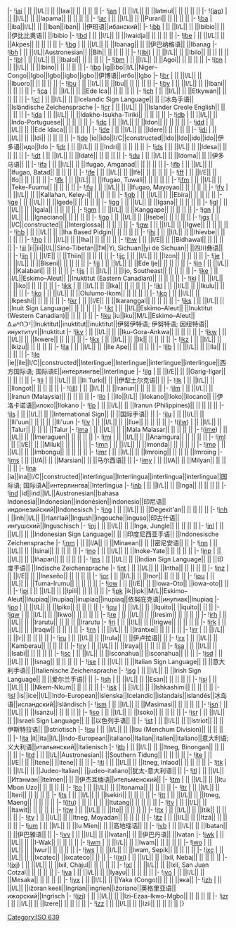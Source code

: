 {{ISO 639-3 header|I}}
|-
![[ISO_639:iai|iai]] {{anchor|iai}}
| || ||I/L|| || ||Iaai|| || || || ||
|-
![[ISO_639:ian|ian]] {{anchor|ian}}
| || ||I/L|| || ||Iatmul|| || || || ||
|-
!([[ISO_639:iap|iap]]) {{anchor|iap}}
| || ||I/L|| || ||Iapama|| || || || ||
|-
![[ISO_639:iar|iar]] {{anchor|iar}}
| || ||I/L|| || ||Purari|| || || || ||
|-
![[ISO_639:iba|iba]] {{anchor|iba}}
| ||iba||I/L|| || ||Iban||iban|| ||伊班语||ибанский||
|-
![[ISO_639:ibb|ibb]] {{anchor|ibb}}
| || ||I/L|| || ||Ibibio|| || ||伊比比奥语|| ||Ibibio
|-
![[ISO_639:ibd|ibd]] {{anchor|ibd}}
| || ||I/L|| || ||Iwaidja|| || || || ||
|-
![[ISO_639:ibe|ibe]] {{anchor|ibe}}
| || ||I/L|| || ||Akpes|| || || || ||
|-
![[ISO_639:ibg|ibg]] {{anchor|ibg}}
| || ||I/L|| || ||Ibanag|| || ||伊巴纳格语|| ||Ibanag
|-
![[ISO_639:ibh|ibh]] {{anchor|ibh}}
| || ||I/L||Austronesian|| ||Bih|| || || || ||
|-
!([[ISO_639:ibi|ibi]]) {{anchor|ibi}}
| || ||I/L|| || ||Ibilo|| || || || ||
|-
![[ISO_639:ibl|ibl]] {{anchor|ibl}}
| || ||I/L|| || ||Ibaloi|| || || || ||
|-
![[ISO_639:ibm|ibm]] {{anchor|ibm}}
| || ||I/L|| || ||Agoi|| || || || ||
|-
![[ISO_639:ibn|ibn]] {{anchor|ibn}}
| || ||I/L|| || ||Ibino|| || || || ||
|-
![[ISO_639:ibo|ibo]] {{anchor|ibo}}
|ig||ibo||I/L||Niger–Congo||Igbo||Igbo||igbo||igbo||伊博语||игбо||Igbo
|-
![[ISO_639:ibr|ibr]] {{anchor|ibr}}
| || ||I/L|| || ||Ibuoro|| || || || ||
|-
![[ISO_639:ibu|ibu]] {{anchor|ibu}}
| || ||I/L|| || ||Ibu|| || || || ||
|-
![[ISO_639:iby|iby]] {{anchor|iby}}
| || ||I/L|| || ||Ibani|| || || || ||
|-
![[ISO_639:ica|ica]] {{anchor|ica}}
| || ||I/L|| || ||Ede Ica|| || || || ||
|-
![[ISO_639:ich|ich]] {{anchor|ich}}
| || ||I/L|| || ||Etkywan|| || || || ||
|-
![[ISO_639:icl|icl]] {{anchor|icl}}
| || ||I/L|| || ||Icelandic Sign Language|| || ||冰岛手语|| ||Isländische Zeichensprache
|-
![[ISO_639:icr|icr]] {{anchor|icr}}
| || ||I/L|| || ||Islander Creole English|| || || || ||
|-
![[ISO_639:ida|ida]] {{anchor|ida}}
| || ||I/L|| || ||Idakho-Isukha-Tiriki|| || || || ||
|-
![[ISO_639:idb|idb]] {{anchor|idb}}
| || ||I/L|| || ||Indo-Portuguese|| || || || ||
|-
![[ISO_639:idc|idc]] {{anchor|idc}}
| || ||I/L|| || ||Idon|| || || || ||
|-
![[ISO_639:idd|idd]] {{anchor|idd}}
| || ||I/L|| || ||Ede Idaca|| || || || ||
|-
![[ISO_639:ide|ide]] {{anchor|ide}}
| || ||I/L|| || ||Idere|| || || || ||
|-
![[ISO_639:idi|idi]] {{anchor|idi}}
| || ||I/L|| || ||Idi|| || || || ||
|-{{ISO 639-3 style|I|C}}
![[ISO_639:ido|ido]] {{anchor|ido}}
|io||ido||I/C||constructed||Ido||Ido||ido||ido||伊多语||идо||Ido
|-
![[ISO_639:idr|idr]] {{anchor|idr}}
| || ||I/L|| || ||Indri|| || || || ||
|-
![[ISO_639:ids|ids]] {{anchor|ids}}
| || ||I/L|| || ||Idesa|| || || || ||
|-
![[ISO_639:idt|idt]] {{anchor|idt}}
| || ||I/L|| || ||Idaté|| || || || ||
|-
![[ISO_639:idu|idu]] {{anchor|idu}}
| || ||I/L|| || ||Idoma|| || ||伊多马语|| ||
|-
![[ISO_639:ifa|ifa]] {{anchor|ifa}}
| || ||I/L|| || ||Ifugao, Amganad|| || || || ||
|-
![[ISO_639:ifb|ifb]] {{anchor|ifb}}
| || ||I/L|| || ||Ifugao, Batad|| || || || ||
|-
![[ISO_639:ife|ife]] {{anchor|ife}}
| || ||I/L|| || ||Ifè|| || || || ||
|-{{ISO 639-3 style|I|E}}
![[ISO_639:iff|iff]] {{anchor|iff}}
| || ||I/E|| || ||Ifo|| || || || ||
|-
![[ISO_639:ifk|ifk]] {{anchor|ifk}}
| || ||I/L|| || ||Ifugao, Tuwali|| || || || ||
|-
![[ISO_639:ifm|ifm]] {{anchor|ifm}}
| || ||I/L|| || ||Teke-Fuumu|| || || || ||
|-
![[ISO_639:ifu|ifu]] {{anchor|ifu}}
| || ||I/L|| || ||Ifugao, Mayoyao|| || || || ||
|-
![[ISO_639:ify|ify]] {{anchor|ify}}
| || ||I/L|| || ||Kallahan, Keley-I|| || || || ||
|-
![[ISO_639:igb|igb]] {{anchor|igb}}
| || ||I/L|| || ||Ebira|| || || || ||
|-
![[ISO_639:ige|ige]] {{anchor|ige}}
| || ||I/L|| || ||Igede|| || || || ||
|-
![[ISO_639:igg|igg]] {{anchor|igg}}
| || ||I/L|| || ||Igana|| || || || ||
|-
![[ISO_639:igl|igl]] {{anchor|igl}}
| || ||I/L|| || ||Igala|| || || || ||
|-
![[ISO_639:igm|igm]] {{anchor|igm}}
| || ||I/L|| || ||Kanggape|| || || || ||
|-
![[ISO_639:ign|ign]] {{anchor|ign}}
| || ||I/L|| || ||Ignaciano|| || || || ||
|-
![[ISO_639:igo|igo]] {{anchor|igo}}
| || ||I/L|| || ||Isebe|| || || || ||
|-{{ISO 639-3 style|I|C}}
![[ISO_639:igs|igs]] {{anchor|igs}}
| || ||I/C||constructed|| ||Interglossa|| || || || ||
|-
![[ISO_639:igw|igw]] {{anchor|igw}}
| || ||I/L|| || ||Igwe|| || || || ||
|-
![[ISO_639:ihb|ihb]] {{anchor|ihb}}
| || ||I/L|| || ||Iha Based Pidgin|| || || || ||
|-
![[ISO_639:ihi|ihi]] {{anchor|ihi}}
| || ||I/L|| || ||Ihievbe|| || || || ||
|-
![[ISO_639:ihp|ihp]] {{anchor|ihp}}
| || ||I/L|| || ||Iha|| || || || ||
|-{{ISO 639-3 style|I|E}}
![[ISO_639:ihw|ihw]] {{anchor|ihw}}
| || ||I/E|| || ||Bidhawal|| || || || ||
|-
![[ISO_639:iii|iii]] {{anchor|iii}}
|ii||iii||I/L||Sino-Tibetan||ꆇꉙ||Yi, Sichuan||yi de Sichuan|| ||四川彝语|| ||
|-{{ISO 639-3 style|I|E}}
![[ISO_639:iin|iin]] {{anchor|iin}}
| || ||I/E|| || ||Thiin|| || || || ||
|-
![[ISO_639:ijc|ijc]] {{anchor|ijc}}
| || ||I/L|| || ||Izon|| || || || ||
|-
![[ISO_639:ije|ije]] {{anchor|ije}}
| || ||I/L|| || ||Biseni|| || || || ||
|-
![[ISO_639:ijj|ijj]] {{anchor|ijj}}
| || ||I/L|| || ||Ede Ije|| || || || ||
|-
![[ISO_639:ijn|ijn]] {{anchor|ijn}}
| || ||I/L|| || ||Kalabari|| || || || ||
|-
![[ISO_639:ijs|ijs]] {{anchor|ijs}}
| || ||I/L|| || ||Ijo, Southeast|| || || || ||
|-
![[ISO_639:ike|ike]] {{anchor|ike}}
| || ||I/L||Eskimo–Aleut|| ||Inuktitut (Eastern Canadian)|| || || || ||
|-
![[ISO_639:iki|iki]] {{anchor|iki}}
| || ||I/L|| || ||Iko|| || || || ||
|-
![[ISO_639:ikk|ikk]] {{anchor|ikk}}
| || ||I/L|| || ||Ika|| || || || ||
|-
![[ISO_639:ikl|ikl]] {{anchor|ikl}}
| || ||I/L|| || ||Ikulu|| || || || ||
|-
![[ISO_639:iko|iko]] {{anchor|iko}}
| || ||I/L|| || ||Olulumo-Ikom|| || || || ||
|-
![[ISO_639:ikp|ikp]] {{anchor|ikp}}
| || ||I/L|| || ||Ikpeshi|| || || || ||
|-{{ISO 639-3 style|I|E}}
![[ISO_639:ikr|ikr]] {{anchor|ikr}}
| || ||I/E|| || ||Ikaranggal|| || || || ||
|-
![[ISO_639:iks|iks]] {{anchor|iks}}
| || ||I/L|| || ||Inuit Sign Language|| || || || ||
|-
![[ISO_639:ikt|ikt]] {{anchor|ikt}}
| || ||I/L||Eskimo–Aleut|| ||Inuktitut (Western Canadian)|| || || || ||
|-{{ISO 639-3 style|M|L}}
![[ISO_639:iku|iku]] {{anchor|iku}}
|iu||iku||M/L||Eskimo–Aleut||ᐃᓄᒃᑎᑐᑦ||Inuktitut||inuktitut||inuktitut||伊努伊特语; 伊努特语; 因纽特语||инуктитут||Inuktitut
|-
![[ISO_639:ikv|ikv]] {{anchor|ikv}}
| || ||I/L|| || ||Iku-Gora-Ankwa|| || || || ||
|-
![[ISO_639:ikw|ikw]] {{anchor|ikw}}
| || ||I/L|| || ||Ikwere|| || || || ||
|-
![[ISO_639:ikx|ikx]] {{anchor|ikx}}
| || ||I/L|| || ||Ik|| || || || ||
|-
![[ISO_639:ikz|ikz]] {{anchor|ikz}}
| || ||I/L|| || ||Ikizu|| || || || ||
|-
![[ISO_639:ila|ila]] {{anchor|ila}}
| || ||I/L|| || ||Ile Ape|| || || || ||
|-
![[ISO_639:ilb|ilb]] {{anchor|ilb}}
| || ||I/L|| || ||Ila|| || || || ||
|-{{ISO 639-3 style|I|C}}
![[ISO_639:ile|ile]] {{anchor|ile}}
|ie||ile||I/C||constructed||Interlingue||Interlingue||interlingue||interlingue||西方国际语; 国际语E||интерлингве||Interlingue
|-{{ISO 639-3 style|I|E}}
![[ISO_639:ilg|ilg]] {{anchor|ilg}}
| || ||I/E|| || ||Garig-Ilgar|| || || || ||
|-
![[ISO_639:ili|ili]] {{anchor|ili}}
| || ||I/L|| || ||Ili Turki|| || ||伊犁土尔克语|| ||
|-
![[ISO_639:ilk|ilk]] {{anchor|ilk}}
| || ||I/L|| || ||Ilongot|| || || || ||
|-
!([[ISO_639:ill|ill]]) {{anchor|ill}}
| || ||I/L|| || ||Iranun|| || || || ||
|-
![[ISO_639:ilm|ilm]] {{anchor|ilm}}
| || ||I/L|| || ||Iranun (Malaysia)|| || || || ||
|-
![[ISO_639:ilo|ilo]] {{anchor|ilo}}
| ||ilo||I/L|| ||ilokano||Iloko||ilocano|| ||伊洛卡诺语||илоко||Ilokano
|-
![[ISO_639:ilp|ilp]] {{anchor|ilp}}
| || ||I/L|| || ||Iranun (Philippines)|| || || || ||
|-
![[ISO_639:ils|ils]] {{anchor|ils}}
| || ||I/L|| || ||International Sign|| || ||国际手语|| ||
|-
![[ISO_639:ilu|ilu]] {{anchor|ilu}}
| || ||I/L|| || ||Ili'uun|| || || || ||Ili'uun
|-
![[ISO_639:ilv|ilv]] {{anchor|ilv}}
| || ||I/L|| || ||Ilue|| || || || ||
|-
!([[ISO_639:ilw|ilw]]) {{anchor|ilw}}
| || ||I/L|| || ||Talur|| || || || ||Talur
|-
![[ISO_639:ima|ima]] {{anchor|ima}}
| || ||I/L|| || ||Mala Malasar|| || || || ||
|-
!([[ISO_639:ime|ime]]) {{anchor|ime}}
| || ||I/L|| || ||Imeraguen|| || || || ||
|-
![[ISO_639:imi|imi]] {{anchor|imi}}
| || ||I/L|| || ||Anamgura|| || || || ||
|-{{ISO 639-3 style|I|E}}
![[ISO_639:iml|iml]] {{anchor|iml}}
| || ||I/E|| || ||Miluk|| || || || ||
|-
![[ISO_639:imn|imn]] {{anchor|imn}}
| || ||I/L|| || ||Imonda|| || || || ||
|-
![[ISO_639:imo|imo]] {{anchor|imo}}
| || ||I/L|| || ||Imbongu|| || || || ||
|-
![[ISO_639:imr|imr]] {{anchor|imr}}
| || ||I/L|| || ||Imroing|| || || || ||Imroing
|-{{ISO 639-3 style|I|A}}
![[ISO_639:ims|ims]] {{anchor|ims}}
| || ||I/A|| || ||Marsian|| || ||马尔西语|| ||
|-{{ISO 639-3 style|I|A}}
![[ISO_639:imy|imy]] {{anchor|imy}}
| || ||I/A|| || ||Milyan|| || || || ||
|-{{ISO 639-3 style|I|C}}
![[ISO_639:ina|ina]] {{anchor|ina}}
|ia||ina||I/C||constructed||interlingua||Interlingua||interlingua||interlingua||国际语; 国际语A||интерлингва||Interlingua
|-
![[ISO_639:inb|inb]] {{anchor|inb}}
| || ||I/L|| || ||Inga|| || || || ||
|-
![[ISO_639:ind|ind]] {{anchor|ind}}
|id||ind||I/L||Austronesian||bahasa Indonesia||Indonesian||indonésien||indonesio||印尼语||индонезийский||Indonesisch
|-
![[ISO_639:ing|ing]] {{anchor|ing}}
| || ||I/L|| || ||Degexit'an|| || || || ||
|-
![[ISO_639:inh|inh]] {{anchor|inh}}
| ||inh||I/L|| ||гӀалгӀай||Ingush||ingouche||inguso||印古什语||ингушский||Inguschisch
|-
![[ISO_639:inj|inj]] {{anchor|inj}}
| || ||I/L|| || ||Inga, Jungle|| || || || ||
|-
![[ISO_639:inl|inl]] {{anchor|inl}}
| || ||I/L|| || ||Indonesian Sign Language|| || ||印度尼西亚手语|| ||Indonesische Zeichensprache
|-{{ISO 639-3 style|I|A}}
![[ISO_639:inm|inm]] {{anchor|inm}}
| || ||I/A|| || ||Minaean|| || ||密尼安语|| ||
|-
![[ISO_639:inn|inn]] {{anchor|inn}}
| || ||I/L|| || ||Isinai|| || || || ||
|-
![[ISO_639:ino|ino]] {{anchor|ino}}
| || ||I/L|| || ||Inoke-Yate|| || || || ||
|-
![[ISO_639:inp|inp]] {{anchor|inp}}
| || ||I/L|| || ||Iñapari|| || || || ||
|-
![[ISO_639:ins|ins]] {{anchor|ins}}
| || ||I/L|| || ||Indian Sign Language|| || ||印度手语|| ||Indische Zeichensprache
|-
![[ISO_639:int|int]] {{anchor|int}}
| || ||I/L|| || ||Intha|| || || || ||
|-{{ISO 639-3 style|I|E}}
![[ISO_639:inz|inz]] {{anchor|inz}}
| || ||I/E|| || ||Ineseño|| || || || ||
|-
![[ISO_639:ior|ior]] {{anchor|ior}}
| || ||I/L|| || ||Inor|| || || || ||
|-
![[ISO_639:iou|iou]] {{anchor|iou}}
| || ||I/L|| || ||Tuma-Irumu|| || || || ||
|-{{ISO 639-3 style|I|E}}
![[ISO_639:iow|iow]] {{anchor|iow}}
| || ||I/E|| || ||Iowa-Oto|| ||iowa-oto|| || ||
|-
![[ISO_639:ipi|ipi]] {{anchor|ipi}}
| || ||I/L|| || ||Ipili|| || || || ||
|-{{ISO 639-3 style|M|L}}
![[ISO_639:ipk|ipk]] {{anchor|ipk}}
|ik||ipk||M/L||Eskimo–Aleut||Iñupiaq||Inupiaq||inupiaq||inupiaq||依努庇克语||инупиак||Inupiaq
|-
![[ISO_639:ipo|ipo]] {{anchor|ipo}}
| || ||I/L|| || ||Ipiko|| || || || ||
|-
![[ISO_639:iqu|iqu]] {{anchor|iqu}}
| || ||I/L|| || ||Iquito|| ||iquito|| || ||
|-
![[ISO_639:iqw|iqw]] {{anchor|iqw}}
| || ||I/L|| || ||Ikwo|| || || || ||
|-
![[ISO_639:ire|ire]] {{anchor|ire}}
| || ||I/L|| || ||Iresim|| || || || ||
|-
![[ISO_639:irh|irh]] {{anchor|irh}}
| || ||I/L|| || ||Irarutu|| || || || ||Irarutu
|-
![[ISO_639:iri|iri]] {{anchor|iri}}
| || ||I/L|| || ||Irigwe|| || || || ||
|-
![[ISO_639:irk|irk]] {{anchor|irk}}
| || ||I/L|| || ||Iraqw|| || || || ||
|-
![[ISO_639:irn|irn]] {{anchor|irn}}
| || ||I/L|| || ||Irántxe|| || || || ||
|-
![[ISO_639:irr|irr]] {{anchor|irr}}
| || ||I/L|| || ||Ir|| || || || ||
|-
![[ISO_639:iru|iru]] {{anchor|iru}}
| || ||I/L|| || ||Irula|| || ||伊卢拉语|| ||
|-
![[ISO_639:irx|irx]] {{anchor|irx}}
| || ||I/L|| || ||Kamberau|| || || || ||
|-
![[ISO_639:iry|iry]] {{anchor|iry}}
| || ||I/L|| || ||Iraya|| || || || ||
|-
![[ISO_639:isa|isa]] {{anchor|isa}}
| || ||I/L|| || ||Isabi|| || || || ||
|-
![[ISO_639:isc|isc]] {{anchor|isc}}
| || ||I/L|| || ||Isconahua|| ||isconahua|| || ||
|-
![[ISO_639:isd|isd]] {{anchor|isd}}
| || ||I/L|| || ||Isnag|| || || || ||
|-
![[ISO_639:ise|ise]] {{anchor|ise}}
| || ||I/L|| || ||Italian Sign Language|| || ||意大利手语|| ||Italienische Zeichensprache
|-
![[ISO_639:isg|isg]] {{anchor|isg}}
| || ||I/L|| || ||Irish Sign Language|| || ||爱尔兰手语|| ||
|-
![[ISO_639:ish|ish]] {{anchor|ish}}
| || ||I/L|| || ||Esan|| || || || ||
|-
![[ISO_639:isi|isi]] {{anchor|isi}}
| || ||I/L|| || ||Nkem-Nkum|| || || || ||
|-
![[ISO_639:isk|isk]] {{anchor|isk}}
| || ||I/L|| || ||Ishkashimi|| || || || ||
|-
![[ISO_639:isl|isl]] {{anchor|isl}}
|is||ice||I/L||Indo-European||íslenska||Icelandic||islandais||islandés||冰岛语||исландский||Isländisch
|-
![[ISO_639:ism|ism]] {{anchor|ism}}
| || ||I/L|| || ||Masimasi|| || || || ||
|-
![[ISO_639:isn|isn]] {{anchor|isn}}
| || ||I/L|| || ||Isanzu|| || || || ||
|-
![[ISO_639:iso|iso]] {{anchor|iso}}
| || ||I/L|| || ||Isoko|| || || || ||
|-
![[ISO_639:isr|isr]] {{anchor|isr}}
| || ||I/L|| || ||Israeli Sign Language|| || ||以色列手语|| ||
|-
![[ISO_639:ist|ist]] {{anchor|ist}}
| || ||I/L|| || ||Istriot|| || ||伊斯特拉语|| ||Istriotisch
|-
![[ISO_639:isu|isu]] {{anchor|isu}}
| || ||I/L|| || ||Isu (Menchum Division)|| || || || ||
|-
![[ISO_639:ita|ita]] {{anchor|ita}}
|it||ita||I/L||Indo-European||italiano||Italian||italien||italiano||意大利语; 义大利语||итальянский||Italienisch
|-
![[ISO_639:itb|itb]] {{anchor|itb}}
| || ||I/L|| || ||Itneg, Binongan|| || || || ||
|-
![[ISO_639:itd|itd]] {{anchor|itd}}
| || ||I/L||Austronesian|| ||Southern Tidung|| || || || ||
|-{{ISO 639-3 style|I|E}}
![[ISO_639:ite|ite]] {{anchor|ite}}
| || ||I/E|| || ||Itene|| ||itene|| || ||
|-
![[ISO_639:iti|iti]] {{anchor|iti}}
| || ||I/L|| || ||Itneg, Inlaod|| || || || ||
|-
![[ISO_639:itk|itk]] {{anchor|itk}}
| || ||I/L|| || ||Judeo-Italian|| ||judeo-italiano||犹太-意大利语|| ||
|-
![[ISO_639:itl|itl]] {{anchor|itl}}
| || ||I/L|| ||Итэнмэн||Itelmen|| || ||伊杰耳缅语||ительменский||
|-
![[ISO_639:itm|itm]] {{anchor|itm}}
| || ||I/L|| || ||Itu Mbon Uzo|| || || || ||
|-
![[ISO_639:ito|ito]] {{anchor|ito}}
| || ||I/L|| || ||Itonama|| || || || ||
|-
![[ISO_639:itr|itr]] {{anchor|itr}}
| || ||I/L|| || ||Iteri|| || || || ||
|-
![[ISO_639:its|its]] {{anchor|its}}
| || ||I/L|| || ||Isekiri|| || || || ||
|-
![[ISO_639:itt|itt]] {{anchor|itt}}
| || ||I/L|| || ||Itneg, Maeng|| || || || ||
|-
!([[ISO_639:itu|itu]]) {{anchor|itu}}
| || || || || ||Itutang|| || || || ||
|-
![[ISO_639:itv|itv]] {{anchor|itv}}
| || ||I/L|| || ||Itawit|| || || || ||
|-
![[ISO_639:itw|itw]] {{anchor|itw}}
| || ||I/L|| || ||Ito|| || || || ||
|-
![[ISO_639:itx|itx]] {{anchor|itx}}
| || ||I/L|| || ||Itik|| || || || ||
|-
![[ISO_639:ity|ity]] {{anchor|ity}}
| || ||I/L|| || ||Itneg, Moyadan|| || || || ||
|-
![[ISO_639:itz|itz]] {{anchor|itz}}
| || ||I/L|| || ||Itzá|| || || || ||
|-
![[ISO_639:ium|ium]] {{anchor|ium}}
| || ||I/L|| || ||Iu Mien|| || ||高地瑶话|| ||
|-
![[ISO_639:ivb|ivb]] {{anchor|ivb}}
| || ||I/L|| || ||Ibatan|| || ||伊巴雅语|| ||
|-
![[ISO_639:ivv|ivv]] {{anchor|ivv}}
| || ||I/L|| || ||Ivatan|| || ||伊巴丹语|| ||Ivatan
|-
![[ISO_639:iwk|iwk]] {{anchor|iwk}}
| || ||I/L|| || ||I-Wak|| || || || ||
|-
![[ISO_639:iwm|iwm]] {{anchor|iwm}}
| || ||I/L|| || ||Iwam|| || || || ||
|-
![[ISO_639:iwo|iwo]] {{anchor|iwo}}
| || ||I/L|| || ||Iwur|| || || || ||
|-
![[ISO_639:iws|iws]] {{anchor|iws}}
| || ||I/L|| || ||Iwam, Sepik|| || || || ||
|-
![[ISO_639:ixc|ixc]] {{anchor|ixc}}
| || ||I/L|| || ||Ixcatec|| ||ixcateco|| || ||
|-
!([[ISO_639:ixi|ixi]]) {{anchor|ixi}}
| || ||I/L|| || ||Ixil, Nebaj|| || || || ||
|-
!([[ISO_639:ixj|ixj]]) {{anchor|ixj}}
| || ||I/L|| || ||Ixil, Chajul|| || || || ||
|-
![[ISO_639:ixl|ixl]] {{anchor|ixl}}
| || ||I/L|| || ||Ixil, San Juan Cotzal|| || || || ||
|-
![[ISO_639:iya|iya]] {{anchor|iya}}
| || ||I/L|| || ||Iyayu|| || || || ||
|-
![[ISO_639:iyo|iyo]] {{anchor|iyo}}
| || ||I/L|| || ||Mesaka|| || || || ||
|-
![[ISO_639:iyx|iyx]] {{anchor|iyx}}
| || ||I/L|| || ||Yaka (Congo)|| || || ||яка||
|-
![[ISO_639:izh|izh]] {{anchor|izh}}
| || ||I/L|| ||ižoran keeli||Ingrian||ingrien||ižoriano||英格里亚语||ижорский||Ingrisch
|-
!([[ISO_639:izi|izi]]) {{anchor|izi}}
| || ||I/L|| || ||Izi-Ezaa-Ikwo-Mgbo|| || || || ||
|-
![[ISO_639:izr|izr]] {{anchor|izr}}
| || ||I/L|| || ||Izere|| || || || ||
|-
![[ISO_639:izz|izz]] {{anchor|izz}}
| || ||I/L|| || ||Izii|| || || || ||
|}

{{ISO 639-3 footer}}

{{DEFAULTSORT:Iso 639:I}}
[[Category:ISO_639|Category:ISO 639]]